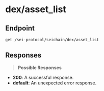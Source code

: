# dex/asset_list

## Endpoint
```http
get /sei-protocol/seichain/dex/asset_list
```

## Responses
> **Possible Responses**

- **200**: A successful response.
- **default**: An unexpected error response.

